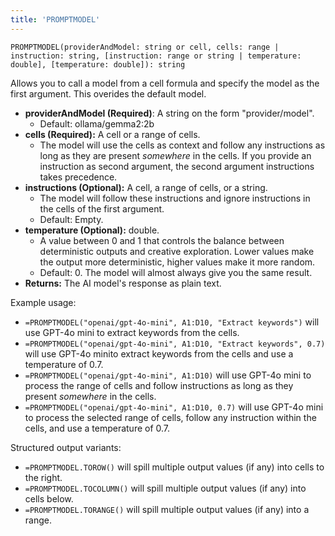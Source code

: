 ```yaml
---
title: 'PROMPTMODEL'
---
```


```excel
PROMPTMODEL(providerAndModel: string or cell, cells: range | instruction: string, [instruction: range or string | temperature: double], [temperature: double]): string
```

Allows you to call a model from a cell formula and specify the model as the first argument. This overides the default model.

- **providerAndModel (Required)**: A string on the form "provider/model".
  - Default: ollama/gemma2:2b
- **cells (Required):** A cell or a range of cells.
  - The model will use the cells as context and follow any instructions as long as they are present _somewhere_ in the cells. If you provide an instruction as second argument, the second argument instructions takes precedence.
- **instructions (Optional):** A cell, a range of cells, or a string.
  - The model will follow these instructions and ignore instructions in the cells of the first argument.
  - Default: Empty. 
- **temperature (Optional):** double. 
    - A value between 0 and 1 that controls the balance between deterministic outputs and creative exploration. Lower values make the output more deterministic, higher values make it more random.
  - Default: 0. The model will almost always give you the same result.
- **Returns:** The AI model's response as plain text.

Example usage:

- `=PROMPTMODEL("openai/gpt-4o-mini", A1:D10, "Extract keywords")` will use GPT-4o mini to extract keywords from the cells.
- `=PROMPTMODEL("openai/gpt-4o-mini", A1:D10, "Extract keywords", 0.7)` will use GPT-4o minito extract keywords from the cells and use a temperature of 0.7.
- `=PROMPTMODEL("openai/gpt-4o-mini", A1:D10)` will use GPT-4o mini to process the range of cells and follow instructions as long as they present _somewhere_ in the cells.
- `=PROMPTMODEL("openai/gpt-4o-mini", A1:D10, 0.7)` will use GPT-4o mini to process the selected range of cells, follow any instruction within the cells, and use a temperature of 0.7.

Structured output variants:

- `=PROMPTMODEL.TOROW()` will spill multiple output values (if any) into cells to the right.
- `=PROMPTMODEL.TOCOLUMN()` will spill multiple output values (if any) into cells below.
- `=PROMPTMODEL.TORANGE()` will spill multiple output values (if any) into a range.